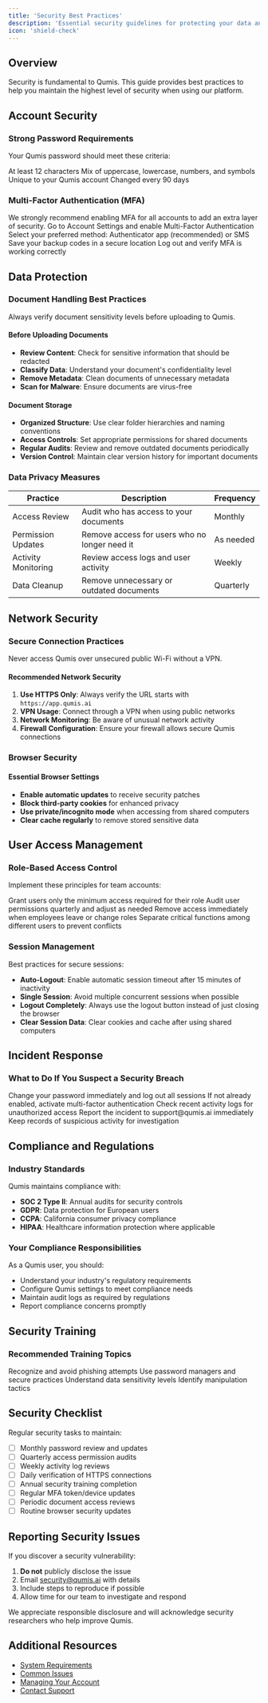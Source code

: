 ```yaml
---
title: 'Security Best Practices'
description: 'Essential security guidelines for protecting your data and ensuring safe use of Qumis'
icon: 'shield-check'
---
```


## Overview

Security is fundamental to Qumis. This guide provides best practices to help you maintain the highest level of security when using our platform.

## Account Security

### Strong Password Requirements

Your Qumis password should meet these criteria:

<CardGroup cols={2}>
  <Card title="Minimum Length" icon="ruler">
    At least 12 characters
  </Card>
  <Card title="Complexity" icon="key">
    Mix of uppercase, lowercase, numbers, and symbols
  </Card>
  <Card title="Uniqueness" icon="fingerprint">
    Unique to your Qumis account
  </Card>
  <Card title="Regular Updates" icon="rotate">
    Changed every 90 days
  </Card>
</CardGroup>

### Multi-Factor Authentication (MFA)

<Note>
We strongly recommend enabling MFA for all accounts to add an extra layer of security.
</Note>

<Steps>
  <Step title="Enable MFA">
    Go to Account Settings and enable Multi-Factor Authentication
  </Step>
  <Step title="Choose Authentication Method">
    Select your preferred method: Authenticator app (recommended) or SMS
  </Step>
  <Step title="Backup Codes">
    Save your backup codes in a secure location
  </Step>
  <Step title="Test Your Setup">
    Log out and verify MFA is working correctly
  </Step>
</Steps>

## Data Protection

### Document Handling Best Practices

<Tip>
Always verify document sensitivity levels before uploading to Qumis.
</Tip>

#### Before Uploading Documents

- **Review Content**: Check for sensitive information that should be redacted
- **Classify Data**: Understand your document's confidentiality level
- **Remove Metadata**: Clean documents of unnecessary metadata
- **Scan for Malware**: Ensure documents are virus-free

#### Document Storage

- **Organized Structure**: Use clear folder hierarchies and naming conventions
- **Access Controls**: Set appropriate permissions for shared documents
- **Regular Audits**: Review and remove outdated documents periodically
- **Version Control**: Maintain clear version history for important documents

### Data Privacy Measures

| Practice | Description | Frequency |
|----------|-------------|-----------|
| Access Review | Audit who has access to your documents | Monthly |
| Permission Updates | Remove access for users who no longer need it | As needed |
| Activity Monitoring | Review access logs and user activity | Weekly |
| Data Cleanup | Remove unnecessary or outdated documents | Quarterly |

## Network Security

### Secure Connection Practices

<Warning>
Never access Qumis over unsecured public Wi-Fi without a VPN.
</Warning>

#### Recommended Network Security

1. **Use HTTPS Only**: Always verify the URL starts with `https://app.qumis.ai`
2. **VPN Usage**: Connect through a VPN when using public networks
3. **Network Monitoring**: Be aware of unusual network activity
4. **Firewall Configuration**: Ensure your firewall allows secure Qumis connections

### Browser Security

#### Essential Browser Settings

- **Enable automatic updates** to receive security patches
- **Block third-party cookies** for enhanced privacy
- **Use private/incognito mode** when accessing from shared computers
- **Clear cache regularly** to remove stored sensitive data

## User Access Management

### Role-Based Access Control

Implement these principles for team accounts:

<AccordionGroup>
  <Accordion title="Principle of Least Privilege">
    Grant users only the minimum access required for their role
  </Accordion>
  <Accordion title="Regular Access Reviews">
    Audit user permissions quarterly and adjust as needed
  </Accordion>
  <Accordion title="Immediate Deprovisioning">
    Remove access immediately when employees leave or change roles
  </Accordion>
  <Accordion title="Segregation of Duties">
    Separate critical functions among different users to prevent conflicts
  </Accordion>
</AccordionGroup>

### Session Management

Best practices for secure sessions:

- **Auto-Logout**: Enable automatic session timeout after 15 minutes of inactivity
- **Single Session**: Avoid multiple concurrent sessions when possible
- **Logout Completely**: Always use the logout button instead of just closing the browser
- **Clear Session Data**: Clear cookies and cache after using shared computers

## Incident Response

### What to Do If You Suspect a Security Breach

<Steps>
  <Step title="Immediate Action">
    Change your password immediately and log out all sessions
  </Step>
  <Step title="Enable MFA">
    If not already enabled, activate multi-factor authentication
  </Step>
  <Step title="Review Activity">
    Check recent activity logs for unauthorized access
  </Step>
  <Step title="Contact Support">
    Report the incident to support@qumis.ai immediately
  </Step>
  <Step title="Document Everything">
    Keep records of suspicious activity for investigation
  </Step>
</Steps>

## Compliance and Regulations

### Industry Standards

Qumis maintains compliance with:

- **SOC 2 Type II**: Annual audits for security controls
- **GDPR**: Data protection for European users
- **CCPA**: California consumer privacy compliance
- **HIPAA**: Healthcare information protection where applicable

### Your Compliance Responsibilities

As a Qumis user, you should:

- Understand your industry's regulatory requirements
- Configure Qumis settings to meet compliance needs
- Maintain audit logs as required by regulations
- Report compliance concerns promptly

## Security Training

### Recommended Training Topics

<CardGroup cols={2}>
  <Card title="Phishing Awareness" icon="fish">
    Recognize and avoid phishing attempts
  </Card>
  <Card title="Password Management" icon="lock">
    Use password managers and secure practices
  </Card>
  <Card title="Data Classification" icon="tags">
    Understand data sensitivity levels
  </Card>
  <Card title="Social Engineering" icon="users">
    Identify manipulation tactics
  </Card>
</CardGroup>

## Security Checklist

Regular security tasks to maintain:

- [ ] Monthly password review and updates
- [ ] Quarterly access permission audits
- [ ] Weekly activity log reviews
- [ ] Daily verification of HTTPS connections
- [ ] Annual security training completion
- [ ] Regular MFA token/device updates
- [ ] Periodic document access reviews
- [ ] Routine browser security updates

## Reporting Security Issues

If you discover a security vulnerability:

1. **Do not** publicly disclose the issue
2. Email security@qumis.ai with details
3. Include steps to reproduce if possible
4. Allow time for our team to investigate and respond

<Info>
We appreciate responsible disclosure and will acknowledge security researchers who help improve Qumis.
</Info>

## Additional Resources

- [System Requirements](/guides/system-requirements)
- [Common Issues](/guides/common-issues)
- [Managing Your Account](/guides/managing-your-account)
- [Contact Support](/guides/contact-support)